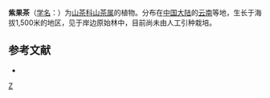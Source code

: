 {{Speciesbox 
| taxon = Camellia purpurea
| authority =  Chang
}}

'''紫果茶'''（[[学名|学名]]：{{lang|la|''Camellia purpurea''}}）为[[山茶科|山茶科]][[山茶属|山茶属]]的植物。分布在[[中国大陆|中国大陆]]的[[云南|云南]]等地，生长于海拔1,500米的地区，见于岸边原始林中，目前尚未由人工引种栽培。

== 参考文献 ==
<div class="references-small">
* {{cite web| url =http://www.bioinfo.cn/db05/KmzwSpecies.php?action=view&id=29003| title =紫果茶| work =《中国高等植物数据库全库》| publisher =中国科学院微生物研究所| author =昆明植物研究所| accessdate =2009-02-26| deadurl =yes| archiveurl =https://web.archive.org/web/20160305015525/http://www.bioinfo.cn/db05/KmzwSpecies.php?action=view&id=29003| archivedate =2016-03-05}}
</div>
{{Taxonbar|from=Q15232718}}

[[Category:山茶属|Z]]